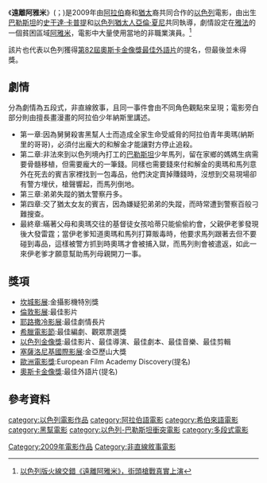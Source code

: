 {{Infobox film
| name           = 遠離阿雅米<br />عجمي  <br />עג'מי
| image          = <!-- 檔案不存在 Ajami Arabic.jpg ，可從英文維基百科取得 -->
| image_size     = 
| alt            = 
| caption        = 
| director       = [[史干達·卡普提|史干達·卡普提]]<br />[[亞倫·夏尼|亞倫·夏尼]]
| producer       = Moshe Danon<br />Thanassis Karathanos<br />Talia Kleinhendler
| writer         = [[史干達·卡普提|史干達·卡普提]]<br />[[亞倫·夏尼|亞倫·夏尼]]
| starring       = [[夫阿德·哈巴西|夫阿德·哈巴西]]<br />[[易卜拉辛·弗里吉|易卜拉辛·弗里吉]]<br />[[史干達·卡普提|史干達·卡普提]]<br />[[夏希·卡巴哈|夏希·卡巴哈]]<br />[[伊郎·奈姆|伊郎·奈姆]]
| music          = Rabih Boukhari
| cinematography = Boaz Yehonatan Yaacov
| editing        = [[史干達·卡普提|史干達·卡普提]]<br />[[亞倫·夏尼|亞倫·夏尼]]
| studio         = 
| distributor    = 
| released       = {{flagicon|France}}2009年5月22日([[坎城影展|坎城影展]])<br />{{flagicon|Taiwan}} 2010年9月10日<ref>[http://tw.movies.yahoo.com/movieinfo_main.html/id=3588 遠離阿雅米(台灣Yahoo!電影)]</ref>
| runtime        = 120分鐘
| country        = {{ISR}}
| language       = [[阿拉伯語|阿拉伯語]]<br />[[希伯來語|希伯來語]]
| budget         = $1,000,000
| gross          = $2,200,000
}}

《'''遠離阿雅米'''》({{lang-ar|عجمي}}；{{lang-he|עג'מי}})是2009年由[[阿拉伯|阿拉伯]]裔和[[猶太|猶太]]裔共同合作的[[以色列|以色列]]電影，由出生[[巴勒斯坦|巴勒斯坦]]的[[史干達·卡普提|史干達·卡普提]]和[[以色列|以色列]][[猶太人|猶太人]][[亞倫·夏尼|亞倫·夏尼]]共同執導，劇情設定在[[雅法|雅法]]的一個貧困區域[[阿雅米|阿雅米]]，電影中大量使用當地的非職業演員。<ref>[http://tw.movies.yahoo.com/movieheadline/d/a/100909/3/lib.html 以色列版火線交錯《遠離阿雅米》，街頭槍戰真實上演]{{dead link|date=2018年4月 |bot=InternetArchiveBot |fix-attempted=yes }}</ref>

該片也代表以色列獲得[[第82屆奧斯卡金像獎|第82屆奧斯卡金像獎]][[奧斯卡最佳外語片獎|最佳外語片]]的提名，但最後並未得獎。

== 劇情 ==
分為劇情為五段式，非直線敘事，且同一事件會由不同角色觀點來呈現；電影旁白部分則由擅長畫漫畫的阿拉伯少年納斯里講述。
*第一章:因為舅舅殺害黑幫人士而造成全家生命受威脅的阿拉伯青年奧瑪(納斯里的哥哥)，必須付出龐大的和解金才能讓對方停止追殺。
*第二章:非法來到以色列境內打工的[[巴勒斯坦|巴勒斯坦]]少年馬列，留在家鄉的媽媽生病需要骨髓移植，但需要龐大的一筆錢。同樣也需要錢來付和解金的奧瑪和馬列意外在死去的賓吉家裡找到一包毒品，他們決定賣掉賺錢時，沒想到交易現場卻有警方埋伏，槍聲響起，而馬列倒地。
*第三章:弟弟失蹤的猶太警察丹多。
*第四章:交了猶太女友的賓吉，因為嫌疑犯弟弟的失蹤，而時常遭到警察百般刁難搜查。
*最終章:瞞著父母和奧瑪交往的基督徒女孩哈蒂只能偷偷約會，父親伊老爹發現後大發雷霆；當伊老爹知道奧瑪和馬列打算販毒時，他要求馬列跟著去但不要碰到毒品，這樣被警方抓到時奧瑪才會被捕入獄，而馬列則會被遣返，如此一來伊老爹才願意幫助馬列母親開刀一事。

== 獎項 ==
*[[坎城影展|坎城影展]]:金攝影機特別獎
*[[倫敦影展|倫敦影展]]:最佳影片
*[[耶路撒冷影展|耶路撒冷影展]]:最佳劇情長片
*[[希臘電影節|希臘電影節]]:最佳編劇、觀眾票選獎
*[[以色列金像獎|以色列金像獎]]:最佳影片、最佳導演、最佳劇本、最佳音樂、最佳剪輯
*[[塞萨洛尼基国际电影节|塞薩洛尼基國際影展]]:金亞歷山大獎
*[[歐洲電影獎|歐洲電影獎]]:European Film Academy Discovery(提名)
*[[奧斯卡金像獎|奧斯卡金像獎]]:最佳外語片(提名)

== 參考資料 ==
{{reflist}}

[[category:以色列電影作品|category:以色列電影作品]]
[[category:阿拉伯語電影|category:阿拉伯語電影]]
[[category:希伯來語電影|category:希伯來語電影]]
[[category:黑幫電影|category:黑幫電影]]
[[Category:2009年電影作品|Category:2009年電影作品]]
[[category:以色列-巴勒斯坦衝突電影|category:以色列-巴勒斯坦衝突電影]]
[[category:多段式電影|category:多段式電影]]
[[Category:非直線敘事電影|Category:非直線敘事電影]]
